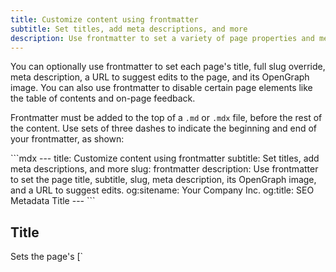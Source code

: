 ---
title: Customize content using frontmatter
subtitle: Set titles, add meta descriptions, and more
description: Use frontmatter to set a variety of page properties and metadata.
---

You can optionally use frontmatter to set each page's title, full slug override, meta description, a URL to suggest edits to the page, and its OpenGraph image. You can also use frontmatter to disable certain page elements like the table of contents and on-page feedback. 

Frontmatter must be added to the top of a `.md` or `.mdx` file, before the rest of the content. Use sets of three dashes to indicate the beginning and end of your frontmatter, as shown:

<CodeBlock title="Example frontmatter">
```mdx
---
title: Customize content using frontmatter
subtitle: Set titles, add meta descriptions, and more 
slug: frontmatter
description: Use frontmatter to set the page title, subtitle, slug, meta description, its OpenGraph image, and a URL to suggest edits.
og:sitename: Your Company Inc.
og:title: SEO Metadata Title
---
```
</CodeBlock>

## Title 

<ParamField path="title" type="string" required={false} default="Page name from docs.yml">
  Sets the page's [`<title>` element](https://web.dev/learn/html/document-structure#document_title). This appears in browser tabs, bookmarks, and search results.
</ParamField>

The page title can be set in two ways:

1. In the page's frontmatter:
```mdx title="welcome.mdx"
---
title: Welcome to our docs
---
```

2. From the page name in docs.yml (used if no frontmatter title is set):
```yaml title="docs.yml"
title: Fern | Documentation  # Site-wide title suffix
navigation:
  - page: Welcome          # This becomes the page title
    path: ./pages/welcome.mdx
```

The final title will include the site-wide suffix. For example:
- With frontmatter: "Welcome to our docs - Fern | Documentation"
- Without frontmatter: "Welcome - Fern | Documentation"

## Subtitle

<ParamField path="subtitle" type="string" required={false}>
  Renders as a subtitle on the page. If `description` is not set, `subtitle` is also used as the meta description tag.
</ParamField>

For example, scroll to the top of this page you're visiting now and you'll see the subtitle "Set titles, add meta descriptions, and more".

## Slug

<ParamField path="slug" type="string" required={false}>
  Overrides the full URL path for the page, starting from the root of your docs site. This takes precedence over any slug defined in docs.yml.
</ParamField>

For example, if you set `slug: email` in frontmatter, the page will be available at `/email` regardless of its location in the navigation structure.

There are two ways to set a page's URL slug:

1. Using `slug` in docs.yml, which is relative to the page's location in the navigation:
<CodeBlock title='docs.yml'>
```yaml
navigation:
  - tab: overview
    layout:
      - section: Support
        contents:
          - page: Email Us
            path: ./pages/email-us.mdx
            slug: email  # Results in /overview/support/email
```
</CodeBlock>

2. Using `slug` in frontmatter, which overrides everything and sets the absolute path from the root:
<CodeBlock title='email-us.mdx'>
```mdx
---
slug: email  # Results in /email (ignores navigation structure)
---
```
</CodeBlock>

The key difference is:
- A slug in docs.yml is relative to the page's location in the navigation structure
- A slug in frontmatter is absolute and ignores the navigation structure completely

## Meta description

<ParamField path="description" type="string" required={false}>
  Set the [meta description](https://web.dev/learn/html/metadata#description) for a page. Like the page title, the meta description is important for SEO. It impacts the text that search engines display about your page in search results snippets. It can also influence search engine indexing and ranking. For more information, see [Google's guidelines for meta descriptions](https://developers.google.com/search/docs/appearance/snippet#meta-descriptions).
</ParamField>

<CodeBlock title="Example meta description">
```mdx
---
title: API Authentication
description: Learn how to authenticate your API requests using API keys, OAuth 2.0, or JWT tokens. Includes code examples in multiple languages and security best practices.
---
```
</CodeBlock>

## Edit this page

<ParamField path="edit-this-page-url" type="string" required={false}>
  Provide the absolute link to the source `.md` or `.mdx` file in GitHub. Fern uses it to add an `Edit this page` link to the page, which users of your documentation can use to suggest corrections or additions. You can also configure this globally instead of page-by-page - see [global configuration](/learn/docs/getting-started/global-configuration#edit-this-page).
</ParamField>

<CodeBlock title="Example edit-this-page-url">
```mdx
---
title: API Reference
edit-this-page-url: https://github.com/your-org/docs/blob/main/content/api-reference.mdx
---
```
</CodeBlock>

<Frame>
  <img src="./edit-this-page.png" alt="Edit this page feature" />
</Frame>

## Meta image

<ParamField path="image" type="string" required={false}>
  Configure the OpenGraph image metadata for a page using an absolute URL to an image hosted online. This image appears when your documentation links are shared on social media platforms, using the [OpenGraph](https://ogp.me/) metadata protocol. For more information, see the [web.dev explanation of OpenGraph](https://web.dev/learn/html/metadata#open_graph).
</ParamField>

## Table of contents
### Hide table of contents
<ParamField path="hide-toc" type="boolean" required={false} default={false}>
  Controls the conditional rendering of the table of contents feature on the right-side of the page. Set to `true` to disable this feature.
</ParamField>

<CodeBlock title="Example hide-toc">
```mdx
---
title: Landing Page
hide-toc: true
---
```
</CodeBlock>

<Frame>
  <img src="./table-of-contents.png" alt="Table of contents feature" />
</Frame>

When the table of contents is hidden, Fern will center the contents of the page by default. To control the layout of the page, see the [layout documentation](#layout).

### Max depth
<ParamField path="max-toc-depth" type="number" required={false}>
  Sets the maximum depth of the table of contents. For example, a value of `3` will only show `<h1>`, `<h2>`, and `<h3>` headings in the table of contents.
</ParamField>

<CodeBlock title="Example max-toc-depth">
```mdx
---
title: Sample Page
max-toc-depth: 3
---
```
</CodeBlock>

<Frame>
  <img src="./max-toc.png" alt="Table of contents max depth" />
</Frame>

## Navigation links
<ParamField path="hide-nav-links" type="boolean" required={false} default={false}>
  Controls the conditional rendering of the navigation links (previous, next) at the bottom of the page. Set to true to disable this feature.
</ParamField>

<CodeBlock title="Example hide-nav-links">
```mdx
---
title: Standalone Guide
hide-nav-links: true
---
```
</CodeBlock>

<Frame>
  <img src="./nav-link.png" alt="Navigation links feature" />
</Frame>

## On-page feedback
<ParamField path="hide-feedback" type="boolean" required={false} default={false}>
  Controls the conditional rendering of the on-page feedback form at the bottom of the page. Set to true to disable this feature.
</ParamField>

<CodeBlock title="Example hide-feedback">
```mdx
---
title: API Status Page
hide-feedback: true
---
```
</CodeBlock>

<Frame>
  <img src="./on-page-feedback.png" alt="Leave feedback feature" />
</Frame>

## Page logo
<ParamField path="logo" type="object" required={false}>
  Override the site-wide logo for a page. Specify different logos for light and dark modes using absolute URLs.
</ParamField>

<CodeBlock title='index.mdx logo example'>
```mdx
---
logo:
  light: https://link-to-image.com/image-light-mode.png
  dark: https://link-to-image.com/image-dark-mode.png
---
```
</CodeBlock>

<Info>
Currently, relative paths are _not_ supported for this field.
</Info>

## Layout
<ParamField path="layout" type="string" required={false} default="guide">
  Sets the page layout. Available options:
  
  - `overview`: A spacious, full-width layout without a table of contents. Perfect for landing pages, section overviews, and content that benefits from maximum horizontal space. Navigation sidebar remains visible.
  
  - `guide`: The default documentation layout featuring a table of contents on the right side. Ideal for tutorials, how-to guides, and any content that benefits from easy navigation through sections.
  
  - `reference`: A full-width layout optimized for an API or SDK reference. Removes the table of contents so you can add another column, such as code examples. Navigation sidebar remains visible.
  
  - `page`: A distraction-free, full-screen layout that hides both the table of contents and navigation sidebar. Best for standalone content that benefits from focused reading experiences.
  
  - `custom`: A blank canvas layout that removes all default styling constraints. Hides both the table of contents and navigation sidebar, allowing complete control over the page layout.
</ParamField>

## SEO metadata

<Note title="SEO Best Practices">
When configuring SEO metadata, ensure your titles and descriptions are unique, descriptive, and relevant to the page content. Keep descriptions between 150-160 characters for optimal display in search results.
</Note>

<CodeBlock title="Example SEO metadata">
```mdx
---
title: PlantStore API Quick Start
headline: "Gett Started with PlantStore API | Developer Documentation"
canonical-url: https://docs.plantstore.dev/welcome
og:site_name: PlantStore Developer Documentation
og:title: "PlantStore API Quick Start Guide"
og:description: "Learn how to integrate with PlantStore's API to manage plant inventory, process orders, and track shipments. Complete with code examples."
og:image: https://plantstore.dev/images/api-docs-banner.png
og:image:width: 1200
og:image:height: 630
twitter:card: summary_large_image
twitter:site: "@PlantStoreAPI"
noindex: false
nofollow: false
---
```
</CodeBlock>

### Document Properties
<ParamField path="headline" type="string" required={false}>
  When set, the `<title />` tag in the document head will use this value rather than the `title` property. This property changes the title that search engines see when crawling this page, and can be used to address Duplicate Title issues in your SEO report.
</ParamField>

<ParamField path="canonical-url" type="string" required={false}>
  Overrides the canonical URL for this page. Must be a full URL including the protocol (i.e. `https://buildwithfern.com/learn/docs/content/frontmatter`)
</ParamField>

### OpenGraph Properties
<ParamField path="og:site_name" type="string" required={false}>
  The name of your website as it should appear when your content is shared.
</ParamField>

<ParamField path="og:title" type="string" required={false}>
  The title of your page as it should appear when your content is shared.
</ParamField>

<ParamField path="og:description" type="string" required={false}>
  The description of your page as it should appear when your content is shared.
</ParamField>

<ParamField path="og:url" type="string" required={false}>
  The URL of your page.
</ParamField>

<ParamField path="og:image" type="string" required={false}>
  The absolute URL of the image that will be displayed when your content is shared.
</ParamField>

<ParamField path="og:image:width" type="number" required={false}>
  The width of the image in pixels.
</ParamField>

<ParamField path="og:image:height" type="number" required={false}>
  The height of the image in pixels.
</ParamField>

<ParamField path="og:locale" type="string" required={false}>
  The locale of the page, typically in the format `language_TERRITORY` (e.g., `en_US`).
</ParamField>

<ParamField path="og:logo" type="string" required={false}>
  The URL or identifier of the logo image of your website that will be displayed when your content is shared.
</ParamField>

### Twitter Properties
<ParamField path="twitter:title" type="string" required={false}>
  The title of your page as it should appear in a tweet.
</ParamField>

<ParamField path="twitter:description" type="string" required={false}>
  The description of your page as it should appear in a tweet.
</ParamField>

<ParamField path="twitter:handle" type="string" required={false}>
  The Twitter handle of the page creator or site.
</ParamField>

<ParamField path="twitter:image" type="string" required={false}>
  The URL or identifier of the image that will be displayed in a tweet.
</ParamField>

<ParamField path="twitter:site" type="string" required={false}>
  The name of your website as it should appear in a tweet.
</ParamField>

<ParamField path="twitter:url" type="string" required={false}>
  The URL of your page.
</ParamField>

<ParamField path="twitter:card" type="string" required={false}>
  The type of card to be used for sharing on Twitter. Options: `summary`, `summary_large_image`, `app`, `player`
</ParamField>

### Indexing Properties
<ParamField path="noindex" type="boolean" required={false} default={false}>
  If set to `true`, the page will not be indexed by search engines.
</ParamField>

<ParamField path="nofollow" type="boolean" required={false} default={false}>
  If set to `true`, a search engine will not follow any links present on the page.
</ParamField>
